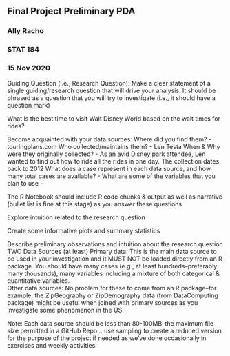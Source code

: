 ## Final Project Preliminary PDA
### Ally Racho
### STAT 184 
### 15 Nov 2020

Guiding Question (i.e., Research Question): Make a clear statement of a single guiding/research question that will drive your analysis.  It should be phrased as a question that you will try to investigate (i.e., it should have a question mark) 

What is the best time to visit Walt Disney World based on the wait times for rides?

Become acquainted with your data sources:
Where did you find them? 
- touringplans.com
Who collected/maintains them? 
- Len Testa
When & Why were they originally collected?
- As an avid Disney park attendee, Len wanted to find out how to ride all the rides in one day. The collection dates back to 2012
What does a case represent in each data source, and how many total cases are available?
- 
What are some of the variables that you plan to use
- 

The R Notebook should include R code chunks & output as well as narrative (bullet list is fine at this stage) as you answer these questions

Explore intuition related to the research question

Create some informative plots and summary statistics 

Describe preliminary observations and intuition about the research question
TWO Data Sources (at least)
Primary data:  This is the main data source to be used in your investigation and it MUST NOT be loaded directly from an R package. You should have many cases (e.g., at least hundreds--preferably many thousands), many variables including a mixture of both categorical & quantitative variables.  
Other data sources: No problem for these to come from an R package--for example, the ZipGeography or ZipDemography data (from DataComputing package) might be useful when joined with primary sources as you investigate some phenomenon in the US. 

Note: Each data source should be less than 80-100MB--the maximum file size permitted in a GitHub Repo... use sampling to create a reduced version for the purpose of the project if needed as we've done occasionally in exercises and weekly activities.

